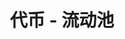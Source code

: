 ---
title: '代币 - 流动池'
openapi: '/cn/api-reference/openapi-cn.json GET /token/v1/{chain}/{tokenAddress}/pools'
---
